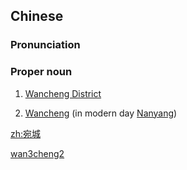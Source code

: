 ==Chinese==
{{zh-forms}}

===Pronunciation===
{{zh-pron
|m=Wǎnchéng
|cat=pn
}}

===Proper noun===
{{zh-proper noun}}

# [[w:Wancheng District|Wancheng District]]
# {{lb|zh|archaic}} [[w:Nanyang, Henan|Wancheng]] (in modern day [[w:Nanyang, Henan|Nanyang]])

[[Category:Mandarin archaic terms|wan3cheng2]]

[[zh:宛城]]